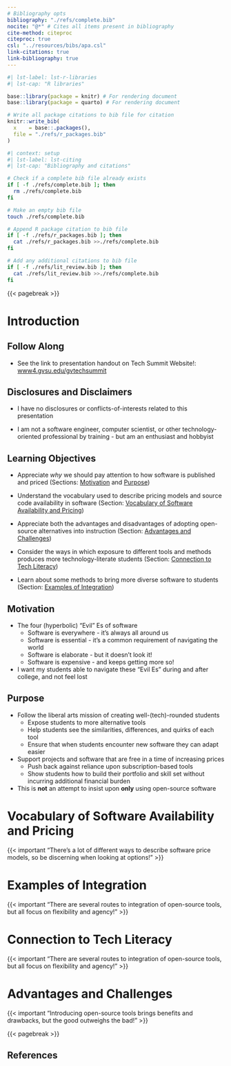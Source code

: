 ```yaml
---
# Bibliography opts
bibliography: "./refs/complete.bib"
nocite: "@*" # Cites all items present in bibliography
cite-method: citeproc
citeproc: true
csl: "../resources/bibs/apa.csl"
link-citations: true
link-bibliography: true
---
```

```r
#| lst-label: lst-r-libraries
#| lst-cap: "R libraries"

base::library(package = knitr) # For rendering document
base::library(package = quarto) # For rendering document

# Write all package citations to bib file for citation
knitr::write_bib(
  x    = base::.packages(),
  file = "./refs/r_packages.bib"
)
```

```bash
#| context: setup
#| lst-label: lst-citing
#| lst-cap: "Bibliography and citations"

# Check if a complete bib file already exists
if [ -f ./refs/complete.bib ]; then
  rm ./refs/complete.bib
fi

# Make an empty bib file
touch ./refs/complete.bib

# Append R package citation to bib file
if [ -f ./refs/r_packages.bib ]; then
  cat ./refs/r_packages.bib >>./refs/complete.bib
fi

# Add any additional citations to bib file
if [ -f ./refs/lit_review.bib ]; then
  cat ./refs/lit_review.bib >>./refs/complete.bib
fi
```

{{< pagebreak >}}

# Introduction {#sec-intro}

## Follow Along {#sec-follow-along}

- See the link to presentation handout on Tech Summit Website!: [www4.gvsu.edu/gvtechsummit](www4.gvsu.edu/gvtechsummit)

## Disclosures and Disclaimers {#sec-disclosures}

- I have no disclosures or conflicts-of-interests related to this presentation

- I am not a software engineer, computer scientist, or other technology-oriented
professional by training - but am an enthusiast and hobbyist

## Learning Objectives {#sec-learning-objs}

- Appreciate *why* we should pay attention to how software is published and
priced (Sections: [Motivation] and [Purpose])

- Understand the vocabulary used to describe pricing models and source code
availability in software (Section: [Vocabulary of Software Availability and
Pricing])

- Appreciate both the advantages and disadvantages of adopting open-source
alternatives into instruction (Section: [Advantages and Challenges])

- Consider the ways in which exposure to different tools and methods produces
more technology-literate students (Section: [Connection to Tech Literacy])

- Learn about some methods to bring more diverse software to students (Section:
[Examples of Integration])

## Motivation {#sec-motivation}

- The four (hyperbolic) "Evil" Es of software
  - Software is everywhere - it's always all around us
  - Software is essential - it's a common requirement of navigating the world
  - Software is elaborate - but it doesn't look it!
  - Software is expensive - and keeps getting more so!

- I want my students able to navigate these "Evil Es" during and after college,
and not feel lost

## Purpose {#sec-purpose}

- Follow the liberal arts mission of creating well-(tech)-rounded students
  - Expose students to more alternative tools
  - Help students see the similarities, differences, and quirks of each tool
  - Ensure that when students encounter new software they can adapt easier

- Support projects and software that are free in a time of increasing prices
  - Push back against reliance upon subscription-based tools
  - Show students how to build their portfolio and skill set without incurring
  additional financial burden

- This is **not** an attempt to insist upon **only** using open-source software

# Vocabulary of Software Availability and Pricing {#sec-avail}

{{< important "There's a lot of different ways to describe software price models,
so be discerning when looking at options!" >}}

# Examples of Integration {#sec-examples-of-integration}

{{< important "There are several routes to integration of open-source tools, but
all focus on flexibility and agency!" >}}

# Connection to Tech Literacy {#sec-conn-tech-lit}

{{< important "There are several routes to integration of open-source tools, but
all focus on flexibility and agency!" >}}

# Advantages and Challenges {#sec-adv}

{{< important "Introducing open-source tools brings benefits and drawbacks, but
the good outweighs the bad!" >}}

{{< pagebreak >}}

## References {#sec-refs}

::: {#refs}
:::
